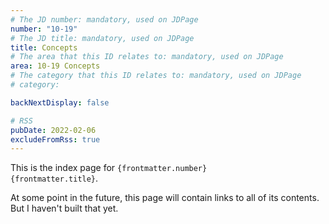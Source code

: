 ```yaml
---
# The JD number: mandatory, used on JDPage
number: "10-19"
# The JD title: mandatory, used on JDPage
title: Concepts
# The area that this ID relates to: mandatory, used on JDPage
area: 10-19 Concepts
# The category that this ID relates to: mandatory, used on JDPage
# category:

backNextDisplay: false

# RSS
pubDate: 2022-02-06
excludeFromRss: true
---
```


This is the index page for <code>{frontmatter.number} {frontmatter.title}</code>.

At some point in the future, this page will contain links to all of its contents. But I haven't built that yet.

